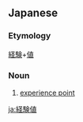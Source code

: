 ==Japanese==
{{ja-kanjitab|けい|けん|ち|yomi=o}}

===Etymology===
[[経験]]+[[値]]

===Noun===
{{wikipedia|Experience point}}
{{ja-noun|けいけんち}}

# [[experience point]]

[[ja:経験値]]